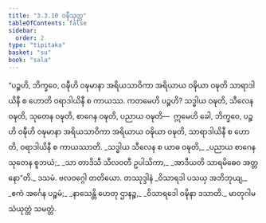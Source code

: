 ```yaml
---
title: "3.3.10 ဝဍ္ဎီသုတ္တ"
tableOfContents: false
sidebar:
  order: 2
type: "tipitaka"
basket: "su"
book: "sala"
---
```



<DynamicBreadcrumb />

<Division number="313" book="sala">

<Paragraph number="1318" book="sala">
“ပဉ္စဟိ, ဘိက္ခဝေ, ဝဍ္ဎီဟိ ဝဍ္ဎမာနာ အရိယသာဝိကာ အရိယာယ ဝဍ္ဎိယာ ဝဍ္ဎတိ သာရာဒါယိနီ စ ဟောတိ ဝရာဒါယိနီ စ ကာယဿ. ကတမေဟိ ပဉ္စဟိ? သဒ္ဓါယ ဝဍ္ဎတိ, သီလေန ဝဍ္ဎတိ, သုတေန ဝဍ္ဎတိ, စာဂေန ဝဍ္ဎတိ, ပညာယ ဝဍ္ဎတိ—  ဣမေဟိ ခေါ, ဘိက္ခဝေ, ပဉ္စဟိ ဝဍ္ဎီဟိ ဝဍ္ဎမာနာ အရိယသာဝိကာ အရိယာယ ဝဍ္ဎိယာ ဝဍ္ဎတိ, သာရာဒါယိနီ စ ဟောတိ, ဝရာဒါယိနီ စ ကာယဿာတိ.
</Paragraph>

<Paragraph number="1319" type="verses" book="sala">
_သဒ္ဓါယ သီလေန စ ယာဓ ဝဍ္ဎတိ,_  
_ပညာယ စာဂေန သုတေန စူဘယံ;_  
_သာ တာဒိသီ သီလဝတီ ဥပါသိကာ,_  
_အာဒီယတိ သာရမိဓေဝ အတ္တနော”တိ._  


</Paragraph>
</Division>

<Paragraph number="1320" type="center" book="sala">
ဒသမံ.



</Paragraph>

<Paragraph number="1321" type="center" book="sala">
ဗလဝဂ္ဂေါ တတိယော.



</Paragraph>

<Paragraph number="1322" type="center" book="sala">
တဿုဒ္ဒါနံ


</Paragraph>

<Paragraph number="1323" type="verses" book="sala">
_ဝိသာရဒါ ပသယှ အဘိဘုယျ,_  
_ဧကံ အင်္ဂေန ပဉ္စမံ;_  
_နာသေန္တိ ဟေတု ဌာနဉ္စ,_  
_ဝိသာရဒေါ ဝဍ္ဎိနာ ဒသာတိ._  


</Paragraph>

<Paragraph number="1324" type="center" book="sala">
မာတုဂါမသံယုတ္တံ သမတ္တံ.
</Paragraph>